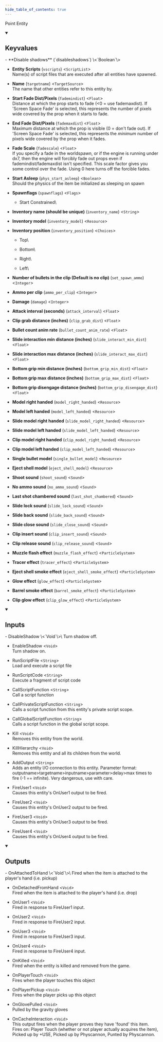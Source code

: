 ```yaml
---
hide_table_of_contents: true
---
```


<!---
!!!!!!
THIS PAGE IS AUTOGENERATED FROM GAME FGD DEFINITIONS!
DO NOT EDIT MANUALLY!
!!!!!!

In order to make edits, you can make an annotation file in /fgd_dump_overrides
-->


Point Entity



<details open>
<summary><h2>Keyvalues</h2></summary>
- **Disable shadows** (`disableshadows`) \<`Boolean`\>

- **Entity Scripts** (`vscripts`) \<`ScriptList`\>\
Name(s) of script files that are executed after all entities have spawned.

- **Name** (`targetname`) \<`TargetSource`\>\
The name that other entities refer to this entity by.

- **Start Fade Dist/Pixels** (`fademindist`) \<`Float`\>\
Distance at which the prop starts to fade (&lt;0 = use fademaxdist). If 'Screen Space Fade' is selected, this represents the number of pixels wide covered by the prop when it starts to fade.

- **End Fade Dist/Pixels** (`fademaxdist`) \<`Float`\>\
Maximum distance at which the prop is visible (0 = don't fade out). If 'Screen Space Fade' is selected, this represents the *minimum* number of pixels wide covered by the prop when it fades.

- **Fade Scale** (`fadescale`) \<`Float`\>\
If you specify a fade in the worldspawn, or if the engine is running under dx7, then the engine will forcibly fade out props even if fademindist/fademaxdist isn't specified. This scale factor gives you some control over the fade. Using 0 here turns off the forcible fades.

- **Start Asleep** (`phys_start_asleep`) \<`Boolean`\>\
Should the physics of the item be initialized as sleeping on spawn

- **Spawnflags** (`spawnflags`) \<`Flags`\>
  - Start Constrained\
    


- **Inventory name (should be unique)** (`inventory_name`) \<`String`\>

- **Inventory model** (`inventory_model`) \<`Resource`\>

- **Inventory position** (`inventory_position`) \<`Choices`\>
  - Top\
    
  - Bottom\
    
  - Right\
    
  - Left\
    


- **Number of bullets in the clip (Default is no clip)** (`set_spawn_ammo`) \<`Integer`\>

- **Ammo per clip** (`ammo_per_clip`) \<`Integer`\>

- **Damage** (`damage`) \<`Integer`\>

- **Attack interval (seconds)** (`attack_interval`) \<`Float`\>

- **Clip grab distance (inches)** (`clip_grab_dist`) \<`Float`\>

- **Bullet count anim rate** (`bullet_count_anim_rate`) \<`Float`\>

- **Slide interaction min distance (inches)** (`slide_interact_min_dist`) \<`Float`\>

- **Slide interaction max distance (inches)** (`slide_interact_max_dist`) \<`Float`\>

- **Bottom grip min distance (inches)** (`bottom_grip_min_dist`) \<`Float`\>

- **Bottom grip max distance (inches)** (`bottom_grip_max_dist`) \<`Float`\>

- **Bottom grip disengage distance (inches)** (`bottom_grip_disengage_dist`) \<`Float`\>

- **Model right handed** (`model_right_handed`) \<`Resource`\>

- **Model left handed** (`model_left_handed`) \<`Resource`\>

- **Slide model right handed** (`slide_model_right_handed`) \<`Resource`\>

- **Slide model left handed** (`slide_model_left_handed`) \<`Resource`\>

- **Clip model right handed** (`clip_model_right_handed`) \<`Resource`\>

- **Clip model left handed** (`clip_model_left_handed`) \<`Resource`\>

- **Single bullet model** (`single_bullet_model`) \<`Resource`\>

- **Eject shell model** (`eject_shell_model`) \<`Resource`\>

- **Shoot sound** (`shoot_sound`) \<`Sound`\>

- **No ammo sound** (`no_ammo_sound`) \<`Sound`\>

- **Last shot chambered sound** (`last_shot_chambered`) \<`Sound`\>

- **Slide lock sound** (`slide_lock_sound`) \<`Sound`\>

- **Slide back sound** (`slide_back_sound`) \<`Sound`\>

- **Slide close sound** (`slide_close_sound`) \<`Sound`\>

- **Clip insert sound** (`clip_insert_sound`) \<`Sound`\>

- **Clip release sound** (`clip_release_sound`) \<`Sound`\>

- **Muzzle flash effect** (`muzzle_flash_effect`) \<`ParticleSystem`\>

- **Tracer effect** (`tracer_effect`) \<`ParticleSystem`\>

- **Eject shell smoke effect** (`eject_shell_smoke_effect`) \<`ParticleSystem`\>

- **Glow effect** (`glow_effect`) \<`ParticleSystem`\>

- **Barrel smoke effect** (`barrel_smoke_effect`) \<`ParticleSystem`\>

- **Clip glow effect** (`clip_glow_effect`) \<`ParticleSystem`\>


 </details>
<details open>
<summary><h2>Inputs</h2></summary>
- DisableShadow \<`Void`\>\
Turn shadow off.

- EnableShadow \<`Void`\>\
Turn shadow on.

- RunScriptFile \<`String`\>\
Load and execute a script file

- RunScriptCode \<`String`\>\
Execute a fragment of script code

- CallScriptFunction \<`String`\>\
Call a script function

- CallPrivateScriptFunction \<`String`\>\
Calls a script function from this entity's private script scope.

- CallGlobalScriptFunction \<`String`\>\
Calls a script function in the global script scope.

- Kill \<`Void`\>\
Removes this entity from the world.

- KillHierarchy \<`Void`\>\
Removes this entity and all its children from the world.

- AddOutput \<`String`\>\
Adds an entity I/O connection to this entity. Parameter format: outputname&gt;targetname>inputname&gt;parameter&gt;delay&gt;max times to fire (-1 == infinite). Very dangerous, use with care.

- FireUser1 \<`Void`\>\
Causes this entity's OnUser1 output to be fired.

- FireUser2 \<`Void`\>\
Causes this entity's OnUser2 output to be fired.

- FireUser3 \<`Void`\>\
Causes this entity's OnUser3 output to be fired.

- FireUser4 \<`Void`\>\
Causes this entity's OnUser4 output to be fired.


 </details>
<details open>
<summary><h2>Outputs</h2></summary>
- OnAttachedToHand \<`Void`\>\
Fired when the item is attached to the player's hand (i.e. pickup)

- OnDetachedFromHand \<`Void`\>\
Fired when the item is attached to the player's hand (i.e. drop)

- OnUser1 \<`Void`\>\
Fired in response to FireUser1 input.

- OnUser2 \<`Void`\>\
Fired in response to FireUser2 input.

- OnUser3 \<`Void`\>\
Fired in response to FireUser3 input.

- OnUser4 \<`Void`\>\
Fired in response to FireUser4 input.

- OnKilled \<`Void`\>\
Fired when the entity is killed and removed from the game.

- OnPlayerTouch \<`Void`\>\
Fires when the player touches this object

- OnPlayerPickup \<`Void`\>\
Fires when the player picks up this object

- OnGlovePulled \<`Void`\>\
Pulled by the gravity gloves

- OnCacheInteraction \<`Void`\>\
This output fires when the player proves they have 'found' this item. Fires on: Player Touch (whether or not player actually acquires the item), Picked up by +USE, Picked up by Physcannon, Punted by Physcannon.


 </details>